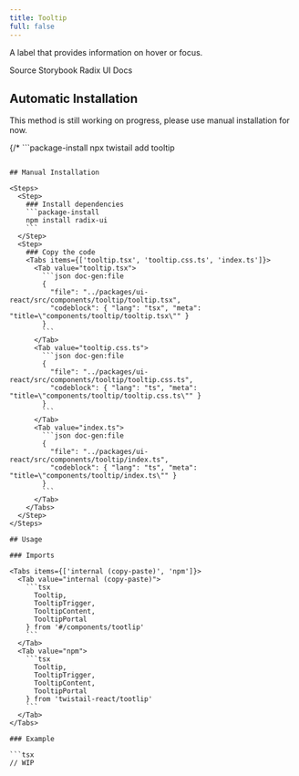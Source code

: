 ```yaml
---
title: Tooltip
full: false
---
```


A label that provides information on hover or focus.

<Badges>
  <BadgeLink href="https://github.com/riipandi/twistail/tree/main/packages/ui-react/src/components/tooltip" external>
    Source
  </BadgeLink>
  <BadgeLink href="https://storybook.twistail.com/?path=/docs/base-components-tooltip--default" external>
    Storybook
  </BadgeLink>
  <BadgeLink href="https://www.radix-ui.com/primitives/docs/components/tooltip#api-reference" external>
    Radix UI Docs
  </BadgeLink>
</Badges>

## Automatic Installation

<Callout type='warn'>
  This method is still working on progress, please use manual installation for now.
</Callout>

{/* ```package-install
npx twistail add tooltip
``` */}

## Manual Installation

<Steps>
  <Step>
    ### Install dependencies
    ```package-install
    npm install radix-ui
    ```
  </Step>
  <Step>
    ### Copy the code
    <Tabs items={['tooltip.tsx', 'tooltip.css.ts', 'index.ts']}>
      <Tab value="tooltip.tsx">
        ```json doc-gen:file
        {
          "file": "../packages/ui-react/src/components/tooltip/tooltip.tsx",
          "codeblock": { "lang": "tsx", "meta": "title=\"components/tooltip/tooltip.tsx\"" }
        }
        ```
      </Tab>
      <Tab value="tooltip.css.ts">
        ```json doc-gen:file
        {
          "file": "../packages/ui-react/src/components/tooltip/tooltip.css.ts",
          "codeblock": { "lang": "ts", "meta": "title=\"components/tooltip/tooltip.css.ts\"" }
        }
        ```
      </Tab>
      <Tab value="index.ts">
        ```json doc-gen:file
        {
          "file": "../packages/ui-react/src/components/tooltip/index.ts",
          "codeblock": { "lang": "ts", "meta": "title=\"components/tooltip/index.ts\"" }
        }
        ```
      </Tab>
    </Tabs>
  </Step>
</Steps>

## Usage

### Imports

<Tabs items={['internal (copy-paste)', 'npm']}>
  <Tab value="internal (copy-paste)">
    ```tsx
      Tooltip,
      TooltipTrigger,
      TooltipContent,
      TooltipPortal
    } from '#/components/tootlip'
    ```
  </Tab>
  <Tab value="npm">
    ```tsx
      Tooltip,
      TooltipTrigger,
      TooltipContent,
      TooltipPortal
    } from 'twistail-react/tootlip'
    ```
  </Tab>
</Tabs>

### Example

```tsx
// WIP
```
